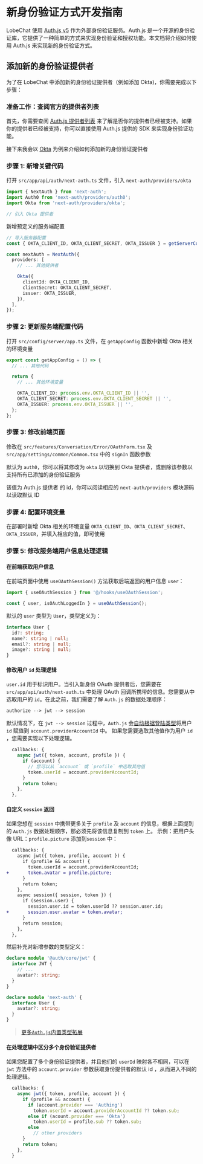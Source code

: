 # 新身份验证方式开发指南

LobeChat 使用 [Auth.js v5](https://authjs.dev/) 作为外部身份验证服务。Auth.js 是一个开源的身份验证库，它提供了一种简单的方式来实现身份验证和授权功能。本文档将介绍如何使用 Auth.js 来实现新的身份验证方式。

## 添加新的身份验证提供者

为了在 LobeChat 中添加新的身份验证提供者（例如添加 Okta)，你需要完成以下步骤：

### 准备工作：查阅官方的提供者列表

首先，你需要查阅 [Auth.js 提供者列表](https://authjs.dev/reference/core/providers) 来了解是否你的提供者已经被支持。如果你的提供者已经被支持，你可以直接使用 Auth.js 提供的 SDK 来实现身份验证功能。

接下来我会以 [Okta](https://authjs.dev/reference/core/providers/okta) 为例来介绍如何添加新的身份验证提供者

### 步骤 1: 新增关键代码

打开 `src/app/api/auth/next-auth.ts` 文件，引入 `next-auth/providers/okta`

```ts
import { NextAuth } from 'next-auth';
import Auth0 from 'next-auth/providers/auth0';
import Okta from 'next-auth/providers/okta';

// 引入 Okta 提供者
```

新增预定义的服务端配置

```ts
// 导入服务器配置
const { OKTA_CLIENT_ID, OKTA_CLIENT_SECRET, OKTA_ISSUER } = getServerConfig();

const nextAuth = NextAuth({
  providers: [
    // ... 其他提供者

    Okta({
      clientId: OKTA_CLIENT_ID,
      clientSecret: OKTA_CLIENT_SECRET,
      issuer: OKTA_ISSUER,
    }),
  ],
});
```

### 步骤 2: 更新服务端配置代码

打开 `src/config/server/app.ts` 文件，在 `getAppConfig` 函数中新增 Okta 相关的环境变量

```ts
export const getAppConfig = () => {
  // ... 其他代码

  return {
    // ... 其他环境变量

    OKTA_CLIENT_ID: process.env.OKTA_CLIENT_ID || '',
    OKTA_CLIENT_SECRET: process.env.OKTA_CLIENT_SECRET || '',
    OKTA_ISSUER: process.env.OKTA_ISSUER || '',
  };
};
```

### 步骤 3: 修改前端页面

修改在 `src/features/Conversation/Error/OAuthForm.tsx` 及 `src/app/settings/common/Common.tsx` 中的 `signIn` 函数参数

默认为 `auth0`，你可以将其修改为 `okta` 以切换到 Okta 提供者，或删除该参数以支持所有已添加的身份验证服务

该值为 Auth.js 提供者 的 id，你可以阅读相应的 `next-auth/providers` 模块源码以读取默认 ID

### 步骤 4: 配置环境变量

在部署时新增 Okta 相关的环境变量 `OKTA_CLIENT_ID`、`OKTA_CLIENT_SECRET`、`OKTA_ISSUER`，并填入相应的值，即可使用

### 步骤 5: 修改服务端用户信息处理逻辑

#### 在前端获取用户信息

在前端页面中使用 `useOAuthSession()` 方法获取后端返回的用户信息 `user`：

```ts
import { useOAuthSession } from '@/hooks/useOAuthSession';

const { user, isOAuthLoggedIn } = useOAuthSession();
```

默认的 `user` 类型为 `User`，类型定义为：

```ts
interface User {
  id?: string;
  name?: string | null;
  email?: string | null;
  image?: string | null;
}
```

#### 修改用户 `id` 处理逻辑

`user.id` 用于标识用户。当引入新身份 OAuth 提供者后，您需要在 `src/app/api/auth/next-auth.ts` 中处理 OAuth 回调所携带的信息。您需要从中选取用户的 `id`。在此之前，我们需要了解 `Auth.js` 的数据处理顺序：

```txt
authorize --> jwt --> session
```

默认情况下，在 `jwt --> session` 过程中，`Auth.js` 会[自动根据登陆类型](https://authjs.dev/reference/core/types#provideraccountid)将用户 `id` 赋值到 `account.providerAccountId` 中。 如果您需要选取其他值作为用户 `id` ，您需要实现以下处理逻辑。

```ts
  callbacks: {
    async jwt({ token, account, profile }) {
      if (account) {
        // 您可以从 `account` 或 `profile` 中选取其他值
        token.userId = account.providerAccountId;
      }
      return token;
    },
  },
```

#### 自定义 `session` 返回

如果您想在 `session` 中携带更多关于 `profile` 及 `account` 的信息，根据上面提到的 `Auth.js` 数据处理顺序，那必须先将该信息复制到 `token` 上。
示例：把用户头像 URL：`profile.picture` 添加到`session` 中：

```diff
  callbacks: {
    async jwt({ token, profile, account }) {
      if (profile && account) {
        token.userId = account.providerAccountId;
+       token.avatar = profile.picture;
      }
      return token;
    },
    async session({ session, token }) {
      if (session.user) {
        session.user.id = token.userId ?? session.user.id;
+       session.user.avatar = token.avatar;
      }
      return session;
    },
  },
```

然后补充对新增参数的类型定义：

```ts
declare module '@auth/core/jwt' {
  interface JWT {
    // ...
    avatar?: string;
  }
}

declare module 'next-auth' {
  interface User {
    avatar?: string;
  }
}
```

> [更多`Auth.js`内置类型拓展](https://authjs.dev/getting-started/typescript#module-augmentation)

#### 在处理逻辑中区分多个身份验证提供者

如果您配置了多个身份验证提供者，并且他们的 `userId` 映射各不相同，可以在 `jwt` 方法中的 `account.provider` 参数获取身份提供者的默认 id ，从而进入不同的处理逻辑。

```ts
  callbacks: {
    async jwt({ token, profile, account }) {
      if (profile && account) {
        if (account.provider === 'Authing')
          token.userId = account.providerAccountId ?? token.sub;
        else if (acount.provider === 'Okta')
          token.userId = profile.sub ?? token.sub;
        else
          // other providers
      }
      return token;
    },
  }
```
